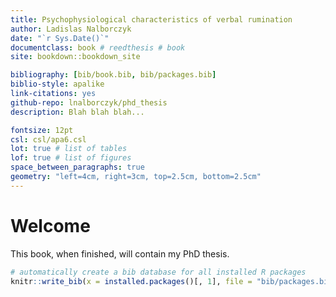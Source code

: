 ```yaml
--- 
title: Psychophysiological characteristics of verbal rumination
author: Ladislas Nalborczyk
date: "`r Sys.Date()`"
documentclass: book # reedthesis # book
site: bookdown::bookdown_site

bibliography: [bib/book.bib, bib/packages.bib]
biblio-style: apalike
link-citations: yes
github-repo: lnalborczyk/phd_thesis
description: Blah blah blah...

fontsize: 12pt
csl: csl/apa6.csl
lot: true # list of tables
lof: true # list of figures
space_between_paragraphs: true
geometry: "left=4cm, right=3cm, top=2.5cm, bottom=2.5cm"
---
```


# Welcome {-}

This book, when finished, will contain my PhD thesis.

```r
# automatically create a bib database for all installed R packages
knitr::write_bib(x = installed.packages()[, 1], file = "bib/packages.bib")
```
